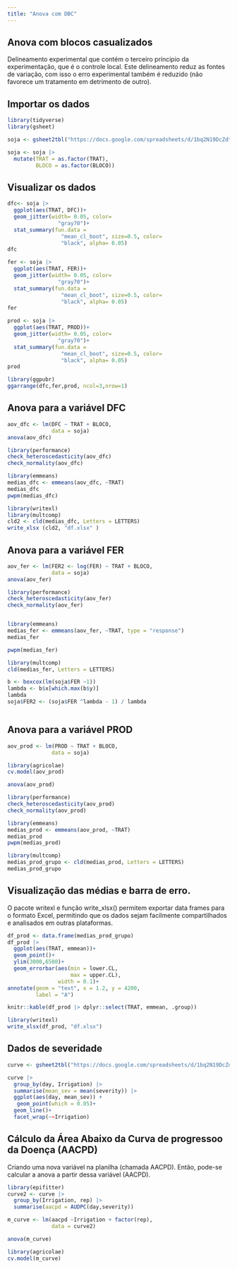 ```yaml
---
title: "Anova com DBC"
---
```


## Anova com blocos casualizados

Delineamento experimental que contém o terceiro príncipio da experimentação, que é o controle local. Este delineamento reduz as fontes de variação, com isso o erro experimental também é reduzido (não favorece um tratamento em detrimento de outro).

## Importar os dados

```r
library(tidyverse)
library(gsheet)

soja <- gsheet2tbl("https://docs.google.com/spreadsheets/d/1bq2N19DcZdtax2fQW9OHSGMR0X2__Z9T/edit#gid=866852711")

soja <- soja |>
  mutate(TRAT = as.factor(TRAT),
         BLOCO = as.factor(BLOCO))
```

## Visualizar os dados

```r
dfc<- soja |>
  ggplot(aes(TRAT, DFC))+
  geom_jitter(width= 0.05, color=
                "gray70")+
  stat_summary(fun.data = 
                 "mean_cl_boot", size=0.5, color=
                 "black", alpha= 0.05)
dfc

fer <- soja |>
  ggplot(aes(TRAT, FER))+
  geom_jitter(width= 0.05, color=
                "gray70")+
  stat_summary(fun.data = 
                 "mean_cl_boot", size=0.5, color=
                 "black", alpha= 0.05)
fer

prod <- soja |>
  ggplot(aes(TRAT, PROD))+
  geom_jitter(width= 0.05, color=
                "gray70")+
  stat_summary(fun.data = 
                 "mean_cl_boot", size=0.5, color=
                 "black", alpha= 0.05)
prod

library(ggpubr)
ggarrange(dfc,fer,prod, ncol=3,nrow=1)
```

## Anova para a variável DFC

```r
aov_dfc <- lm(DFC ~ TRAT + BLOCO,
              data = soja)
anova(aov_dfc)

library(performance)
check_heteroscedasticity(aov_dfc)
check_normality(aov_dfc)

library(emmeans)
medias_dfc <- emmeans(aov_dfc, ~TRAT)
medias_dfc
pwpm(medias_dfc)

library(writexl)
library(multcomp)
cld2 <- cld(medias_dfc, Letters = LETTERS)
write_xlsx (cld2, "df.xlsx" )
```

## Anova para a variável FER

```r
aov_fer <- lm(FER2 <- log(FER) ~ TRAT + BLOCO,
              data = soja)
anova(aov_fer)

library(performance)
check_heteroscedasticity(aov_fer)
check_normality(aov_fer)


library(emmeans)
medias_fer <- emmeans(aov_fer, ~TRAT, type = "response")
medias_fer

pwpm(medias_fer)

library(multcomp)
cld(medias_fer, Letters = LETTERS)

b <- boxcox(lm(soja$FER ~1))
lambda <- b$x[which.max(b$y)]
lambda
soja$FER2 <- (soja$FER ^lambda - 1) / lambda



```

## Anova para a variável PROD

```r
aov_prod <- lm(PROD ~ TRAT + BLOCO,
              data = soja)

library(agricolae)
cv.model(aov_prod)

anova(aov_prod)

library(performance)
check_heteroscedasticity(aov_prod)
check_normality(aov_prod)

library(emmeans)
medias_prod <- emmeans(aov_prod, ~TRAT)
medias_prod
pwpm(medias_prod)

library(multcomp)
medias_prod_grupo <- cld(medias_prod, Letters = LETTERS)
medias_prod_grupo

```

## Visualização das médias e barra de erro.

O pacote writexl e função write_xlsx() permitem exportar data frames para o formato Excel, permitindo que os dados sejam facilmente compartilhados e analisados em outras plataformas.

```r

df_prod <- data.frame(medias_prod_grupo)
df_prod |>
  ggplot(aes(TRAT, emmean))+
  geom_point()+
  ylim(3000,6500)+
  geom_errorbar(aes(min = lower.CL,
                    max = upper.CL),
                width = 0.1)+
annotate(geom = "text", x = 1.2, y = 4200,
         label = "A")

knitr::kable(df_prod |> dplyr::select(TRAT, emmean, .group))

library(writexl)
write_xlsx(df_prod, "df.xlsx")


```

## Dados de severidade

```r
curve <- gsheet2tbl("https://docs.google.com/spreadsheets/d/1bq2N19DcZdtax2fQW9OHSGMR0X2__Z9T/edit#gid=1807247585")
```

```r
curve |> 
  group_by(day, Irrigation) |> 
  summarise(mean_sev = mean(severity)) |> 
  ggplot(aes(day, mean_sev)) +
   geom_point(which = 0.05)+ 
  geom_line()+
  facet_wrap(~~Irrigation)
```

## Cálculo da Área Abaixo da Curva de progressoo da Doença (AACPD)

Criando uma nova variável na planilha (chamada AACPD). Então, pode-se calcular a anova a partir dessa variável (AACPD).

```r
library(epifitter)
curve2 <- curve |>
  group_by(Irrigation, rep) |>
  summarise(aacpd = AUDPC(day,severity))

m_curve <- lm(aacpd ~Irrigation + factor(rep),
              data = curve2)

anova(m_curve) 

library(agricolae)
cv.model(m_curve)

```

